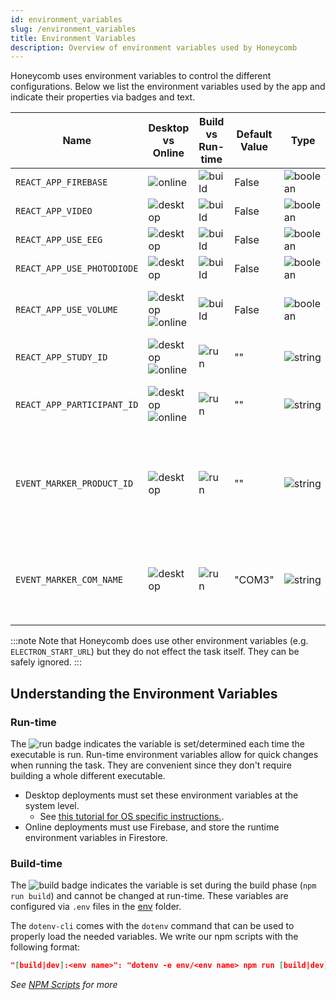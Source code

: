 ---
id: environment_variables
slug: /environment_variables
title: Environment Variables
description: Overview of environment variables used by Honeycomb
---

Honeycomb uses environment variables to control the different configurations. Below we list the environment variables used by the app and indicate their properties via badges and text.

| Name                       | Desktop vs Online                                                                                             | Build vs Run-time                                 | Default Value | Type                                                    | Description                                                                                                                                                                             |
| -------------------------- | ------------------------------------------------------------------------------------------------------------- | ------------------------------------------------- | ------------- | ------------------------------------------------------- | --------------------------------------------------------------------------------------------------------------------------------------------------------------------------------------- |
| `REACT_APP_FIREBASE`       | ![online](https://img.shields.io/badge/online-orange)                                                         | ![build](https://img.shields.io/badge/build-blue) | False         | ![boolean](https://img.shields.io/badge/bool-lightgrey) | If the task is saving its data on Firebase.                                                                                                                                             |
| `REACT_APP_VIDEO`          | ![desktop](https://img.shields.io/badge/desktop-yellow)                                                       | ![build](https://img.shields.io/badge/build-blue) | False         | ![boolean](https://img.shields.io/badge/bool-lightgrey) | If the participant is being video recorded.                                                                                                                                             |
| `REACT_APP_USE_EEG`        | ![desktop](https://img.shields.io/badge/desktop-yellow)                                                       | ![build](https://img.shields.io/badge/build-blue) | False         | ![boolean](https://img.shields.io/badge/bool-lightgrey) | If the EEG (Event Marker) is available and recording.                                                                                                                                   |
| `REACT_APP_USE_PHOTODIODE` | ![desktop](https://img.shields.io/badge/desktop-yellow)                                                       | ![build](https://img.shields.io/badge/build-blue) | False         | ![boolean](https://img.shields.io/badge/bool-lightgrey) | If the photodiode spot is in use.                                                                                                                                                       |
| `REACT_APP_USE_VOLUME`     | ![desktop](https://img.shields.io/badge/desktop-yellow) ![online](https://img.shields.io/badge/online-orange) | ![build](https://img.shields.io/badge/build-blue) | False         | ![boolean](https://img.shields.io/badge/bool-lightgrey) | If the participant should be asked to adjust their volume. (e.g. the task is using sound)                                                                                               |
| `REACT_APP_STUDY_ID`       | ![desktop](https://img.shields.io/badge/desktop-yellow) ![online](https://img.shields.io/badge/online-orange) | ![run](https://img.shields.io/badge/run-purple)   | ""            | ![string](https://img.shields.io/badge/string-grey)     | The id of a study. User will enter this value in the login screen if not set.                                                                                                           |
| `REACT_APP_PARTICIPANT_ID` | ![desktop](https://img.shields.io/badge/desktop-yellow) ![online](https://img.shields.io/badge/online-orange) | ![run](https://img.shields.io/badge/run-purple)   | ""            | ![string](https://img.shields.io/badge/string-grey)     | The id of a participant. User will enter this value in the login screen if not set.                                                                                                     |
| `EVENT_MARKER_PRODUCT_ID`  | ![desktop](https://img.shields.io/badge/desktop-yellow)                                                       | ![run](https://img.shields.io/badge/run-purple)   | ""            | ![string](https://img.shields.io/badge/string-grey)     | The product ID of the event marker. If not set, it will default to the `productID` set in `public/config/trigger.js`. If neither are set it will attempt to connect using the COM name. |
| `EVENT_MARKER_COM_NAME`    | ![desktop](https://img.shields.io/badge/desktop-yellow)                                                       | ![run](https://img.shields.io/badge/run-purple)   | "COM3"        | ![string](https://img.shields.io/badge/string-grey)     | The COM name of the event marker. If not set, it will use the `comName` set in `public/config/trigger.js`. Field is ignored if `EVENT_MARKER_PRODUCT_ID` is set.                        |

:::note
Note that Honeycomb does use other environment variables (e.g. `ELECTRON_START_URL`) but they do not effect the task itself. They can be safely ignored.
:::

## Understanding the Environment Variables

### Run-time

The ![run](https://img.shields.io/badge/runtime-purple) badge indicates the variable is set/determined each time the executable is run. Run-time environment variables allow for quick changes when running the task. They are convenient since they don't require building a whole different executable.

- Desktop deployments must set these environment variables at the system level.
  - See [this tutorial for OS specific instructions.](https://www.imatest.com/docs/editing-system-environment-variables/#Windows).
- Online deployments must use Firebase, and store the runtime environment variables in Firestore.

### Build-time

The ![build](https://img.shields.io/badge/buildtime-blue) badge indicates the variable is set during the build phase (`npm run build`) and cannot be changed at run-time. These variables are configured via `.env` files in the [env](directory_structure#env) folder.

The `dotenv-cli` comes with the `dotenv` command that can be used to properly load the needed variables. We write our npm scripts with the following format:

```json title="package.json"
"[build|dev]:<env name>": "dotenv -e env/<env name> npm run [build|dev]"
```

_See [NPM Scripts](npm_scripts) for more_
